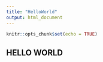 ```yaml
---
title: "HelloWorld"
output: html_document
---
```


```r
knitr::opts_chunk$set(echo = TRUE)
```

## HELLO WORLD

